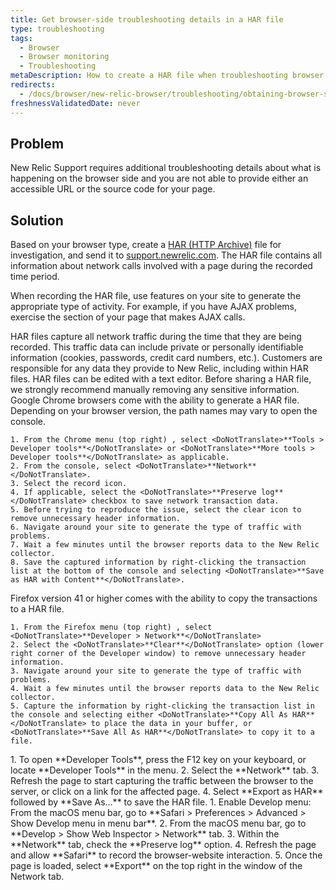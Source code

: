 ```yaml
---
title: Get browser-side troubleshooting details in a HAR file
type: troubleshooting
tags:
  - Browser
  - Browser monitoring
  - Troubleshooting
metaDescription: How to create a HAR file when troubleshooting browser.
redirects:
  - /docs/browser/new-relic-browser/troubleshooting/obtaining-browser-side-troubleshooting-details-har-file
freshnessValidatedDate: never
---
```


## Problem

New Relic Support requires additional troubleshooting details about what is happening on the browser side and you are not able to provide either an accessible URL or the source code for your page.

## Solution

Based on your browser type, create a [HAR (HTTP Archive)](https://dvcs.w3.org/hg/webperf/raw-file/tip/specs/HAR/Overview.html) file for investigation, and send it to [support.newrelic.com](https://support.newrelic.com/). The HAR file contains all information about network calls involved with a page during the recorded time period.

When recording the HAR file, use features on your site to generate the appropriate type of activity. For example, if you have AJAX problems, exercise the section of your page that makes AJAX calls.

<Callout variant="important">
  HAR files capture all network traffic during the time that they are being recorded. This traffic data can include private or personally identifiable information (cookies, passwords, credit card numbers, etc.). Customers are responsible for any data they provide to New Relic, including within HAR files. HAR files can be edited with a text editor. Before sharing a HAR file, we strongly recommend manually removing any sensitive information.
</Callout>

<CollapserGroup>
  <Collapser
    id="chrome"
    title="Chrome"
  >
    Google Chrome browsers come with the ability to generate a HAR file. Depending on your browser version, the path names may vary to open the console.

    1. From the Chrome menu (top right) , select <DoNotTranslate>**Tools > Developer tools**</DoNotTranslate> or <DoNotTranslate>**More tools > Developer tools**</DoNotTranslate> as applicable.
    2. From the console, select <DoNotTranslate>**Network**</DoNotTranslate>.
    3. Select the record icon.
    4. If applicable, select the <DoNotTranslate>**Preserve log**</DoNotTranslate> checkbox to save network transaction data.
    5. Before trying to reproduce the issue, select the clear icon to remove unnecessary header information.
    6. Navigate around your site to generate the type of traffic with problems.
    7. Wait a few minutes until the browser reports data to the New Relic collector.
    8. Save the captured information by right-clicking the transaction list at the bottom of the console and selecting <DoNotTranslate>**Save as HAR with Content**</DoNotTranslate>.
  </Collapser>

  <Collapser title="Firefox version 41.x and higher">
    Firefox version 41 or higher comes with the ability to copy the transactions to a HAR file.

    1. From the Firefox menu (top right) , select <DoNotTranslate>**Developer > Network**</DoNotTranslate>
    2. Select the <DoNotTranslate>**Clear**</DoNotTranslate> option (lower right corner of the Developer window) to remove unnecessary header information.
    3. Navigate around your site to generate the type of traffic with problems.
    4. Wait a few minutes until the browser reports data to the New Relic collector.
    5. Capture the information by right-clicking the transaction list in the console and selecting either <DoNotTranslate>**Copy All As HAR**</DoNotTranslate> to place the data in your buffer, or <DoNotTranslate>**Save All As HAR**</DoNotTranslate> to copy it to a file.
  </Collapser>

  <Collapser title="Microsoft Edge">
    1. To open <DoNotTranslate>**Developer Tools**</DoNotTranslate>, press the F12 key on your keyboard, or locate <DoNotTranslate>**Developer Tools**</DoNotTranslate> in the menu.
    2. Select the <DoNotTranslate>**Network**</DoNotTranslate> tab.
    3. Refresh the page to start capturing the traffic between the browser to the server, or click on a link for the affected page.
    4. Select <DoNotTranslate>**Export as HAR**</DoNotTranslate> followed by <DoNotTranslate>**Save As...**</DoNotTranslate> to save the HAR file.
  </Collapser>

  <Collapser title="Apple Safari">
    1. Enable Develop menu: From the macOS menu bar, go to <DoNotTranslate>**Safari > Preferences > Advanced > Show Develop menu in menu bar**</DoNotTranslate>.
    2. From the macOS menu bar, go to <DoNotTranslate>**Develop > Show Web Inspector > Network**</DoNotTranslate> tab.
    3. Within the <DoNotTranslate>**Network**</DoNotTranslate> tab, check the <DoNotTranslate>**Preserve log**</DoNotTranslate> option.
    4. Refresh the page and allow <DoNotTranslate>**Safari**</DoNotTranslate> to record the browser-website interaction.
    5. Once the page is loaded, select <DoNotTranslate>**Export**</DoNotTranslate> on the top right in the window of the Network tab.
  </Collapser>
</CollapserGroup>
